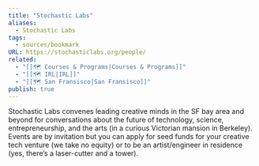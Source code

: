 ```yaml
---
title: "Stochastic Labs"
aliases:
  - Stochastic Labs
tags:
  - sources/bookmark
URL: https://stochasticlabs.org/people/
related:
  - "[[🗺️ Courses & Programs|Courses & Programs]]"
  - "[[🗺️ IRL|IRL]]"
  - "[[🗺️ San Fransisco|San Fransisco]]"
publish: true
---
```





Stochastic Labs convenes leading creative minds in the SF bay area and beyond for conversations about the future of technology, science, entrepreneurship, and the arts (in a curious Victorian mansion in Berkeley). Events are by invitation but you can apply for seed funds for your creative tech venture (we take no equity) or to be an artist/engineer in residence (yes, there’s a laser-cutter and a tower).